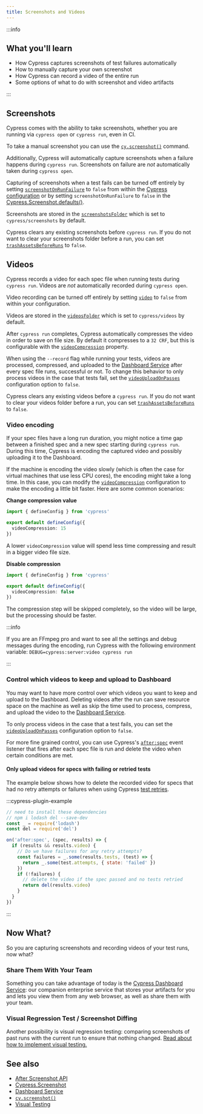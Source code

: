 ```yaml
---
title: Screenshots and Videos
---
```


:::info

## <Icon name="graduation-cap"></Icon> What you'll learn

- How Cypress captures screenshots of test failures automatically
- How to manually capture your own screenshot
- How Cypress can record a video of the entire run
- Some options of what to do with screenshot and video artifacts

:::

## Screenshots

Cypress comes with the ability to take screenshots, whether you are running via
`cypress open` or `cypress run`, even in CI.

To take a manual screenshot you can use the
[`cy.screenshot()`](/api/commands/screenshot) command.

Additionally, Cypress will automatically capture screenshots when a failure
happens during `cypress run`. Screenshots on failure are _not_ automatically
taken during `cypress open`.

Capturing of screenshots when a test fails can be turned off entirely by setting
[`screenshotOnRunFailure`](/guides/references/configuration#Screenshots) to
`false` from within the
[Cypress configuration](/guides/references/configuration) or by setting
`screenshotOnRunFailure` to `false` in the
[Cypress.Screenshot.defaults()](/api/cypress-api/screenshot-api).

Screenshots are stored in the
[`screenshotsFolder`](/guides/references/configuration#Screenshots) which is set
to `cypress/screenshots` by default.

Cypress clears any existing screenshots before `cypress run`. If you do not want
to clear your screenshots folder before a run, you can set
[`trashAssetsBeforeRuns`](/guides/references/configuration#Screenshots) to
`false`.

## Videos

Cypress records a video for each spec file when running tests during
`cypress run`. Videos are _not_ automatically recorded during `cypress open`.

Video recording can be turned off entirely by setting
[`video`](/guides/references/configuration#Videos) to `false` from within your
configuration.

Videos are stored in the
[`videosFolder`](/guides/references/configuration#Videos) which is set to
`cypress/videos` by default.

After `cypress run` completes, Cypress automatically compresses the video in
order to save on file size. By default it compresses to a `32 CRF`, but this is
configurable with the
[`videoCompression`](/guides/references/configuration#Videos) property.

When using the `--record` flag while running your tests, videos are processed,
compressed, and uploaded to the
[Dashboard Service](/guides/dashboard/introduction) after every spec file runs,
successful or not. To change this behavior to only process videos in the case
that tests fail, set the
[`videoUploadOnPasses`](/guides/references/configuration#Videos) configuration
option to `false`.

Cypress clears any existing videos before a `cypress run`. If you do not want to
clear your videos folder before a run, you can set
[`trashAssetsBeforeRuns`](/guides/references/configuration#Videos) to `false`.

### Video encoding

If your spec files have a long run duration, you might notice a time gap between
a finished spec and a new spec starting during `cypress run`. During this time,
Cypress is encoding the captured video and possibly uploading it to the
Dashboard.

If the machine is encoding the video slowly (which is often the case for virtual
machines that use less CPU cores), the encoding might take a long time. In this
case, you can modify the
[`videoCompression`](/guides/references/configuration#Videos) configuration to
make the encoding a little bit faster. Here are some common scenarios:

**Change compression value**

```ts cypressConfigSample
import { defineConfig } from 'cypress'

export default defineConfig({
  videoCompression: 15
})
```

A lower `videoCompression` value will spend less time compressing and result in
a bigger video file size.

**Disable compression**

```ts cypressConfigSample
import { defineConfig } from 'cypress'

export default defineConfig({
  videoCompression: false
})
```

The compression step will be skipped completely, so the video will be large, but
the processing should be faster.

:::info

If you are an FFmpeg pro and want to see all the settings and debug messages
during the encoding, run Cypress with the following environment variable:
`DEBUG=cypress:server:video cypress run`

:::

### Control which videos to keep and upload to Dashboard

You may want to have more control over which videos you want to keep and upload
to the Dashboard. Deleting videos after the run can save resource space on the
machine as well as skip the time used to process, compress, and upload the video
to the [Dashboard Service](/guides/dashboard/introduction).

To only process videos in the case that a test fails, you can set the
[`videoUploadOnPasses`](/guides/references/configuration#Videos) configuration
option to `false`.

For more fine grained control, you can use Cypress's
[`after:spec`](/api/plugins/after-spec-api) event listener that fires after each
spec file is run and delete the video when certain conditions are met.

#### Only upload videos for specs with failing or retried tests

The example below shows how to delete the recorded video for specs that had no
retry attempts or failures when using Cypress
[test retries](/guides/guides/test-retries).

:::cypress-plugin-example

```js
// need to install these dependencies
// npm i lodash del --save-dev
const _ = require('lodash')
const del = require('del')
```

```js
on('after:spec', (spec, results) => {
  if (results && results.video) {
    // Do we have failures for any retry attempts?
    const failures = _.some(results.tests, (test) => {
      return _.some(test.attempts, { state: 'failed' })
    })
    if (!failures) {
      // delete the video if the spec passed and no tests retried
      return del(results.video)
    }
  }
})
```

:::

## Now What?

So you are capturing screenshots and recording videos of your test runs, now
what?

### Share Them With Your Team

<!-- Line breaks removed to prevent random br elements -->

Something you can take advantage of today is the
[Cypress Dashboard Service](/guides/dashboard/introduction): our companion
enterprise service that stores your artifacts for you and lets you view them
from any web browser, as well as share them with your team.

### Visual Regression Test / Screenshot Diffing

Another possibility is visual regression testing: comparing screenshots of past
runs with the current run to ensure that nothing changed.
[Read about how to implement visual testing.](/guides/tooling/visual-testing)

## See also

- [After Screenshot API](/api/plugins/after-screenshot-api)
- [Cypress.Screenshot](/api/cypress-api/screenshot-api)
- [Dashboard Service](/guides/dashboard/introduction)
- [`cy.screenshot()`](/api/commands/screenshot)
- [Visual Testing](/guides/tooling/visual-testing)
